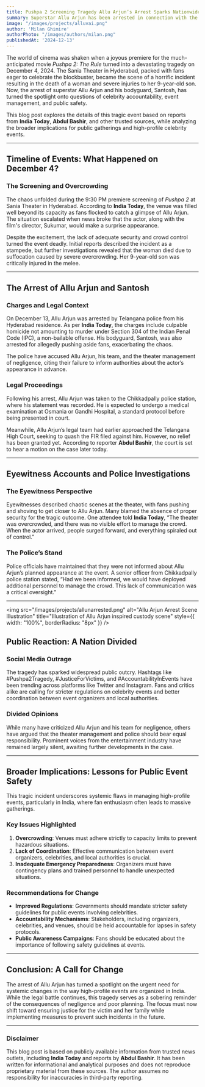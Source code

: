 ```yaml
---
title: Pushpa 2 Screening Tragedy Allu Arjun’s Arrest Sparks Nationwide Debate on Celebrity Accountability and Event Safety
summary: Superstar Allu Arjun has been arrested in connection with the tragic death of a woman during the Pushpa 2 screening in Hyderabad. The incident has highlighted critical issues in event safety and crowd  management.
image: "/images/projects/alluvai.png"
author: 'Milan Ghimire'
authorPhoto: "/images/authors/milan.png"
publishedAt: '2024-12-13'
---
```

The world of cinema was shaken when a joyous premiere for the much-anticipated movie *Pushpa 2: The Rule* turned into a devastating tragedy on December 4, 2024. The Sania Theater in Hyderabad, packed with fans eager to celebrate the blockbuster, became the scene of a horrific incident resulting in the death of a woman and severe injuries to her 9-year-old son. Now, the arrest of superstar Allu Arjun and his bodyguard, Santosh, has turned the spotlight onto questions of celebrity accountability, event management, and public safety.

This blog post explores the details of this tragic event based on reports from **India Today**, **Abdul Bashir**, and other trusted sources, while analyzing the broader implications for public gatherings and high-profile celebrity events.

---

## Timeline of Events: What Happened on December 4?

### The Screening and Overcrowding

The chaos unfolded during the 9:30 PM premiere screening of *Pushpa 2* at Sania Theater in Hyderabad. According to **India Today**, the venue was filled well beyond its capacity as fans flocked to catch a glimpse of Allu Arjun. The situation escalated when news broke that the actor, along with the film's director, Sukumar, would make a surprise appearance.

Despite the excitement, the lack of adequate security and crowd control turned the event deadly. Initial reports described the incident as a stampede, but further investigations revealed that the woman died due to suffocation caused by severe overcrowding. Her 9-year-old son was critically injured in the melee.

---

## The Arrest of Allu Arjun and Santosh

### Charges and Legal Context

On December 13, Allu Arjun was arrested by Telangana police from his Hyderabad residence. As per **India Today**, the charges include culpable homicide not amounting to murder under Section 304 of the Indian Penal Code (IPC), a non-bailable offense. His bodyguard, Santosh, was also arrested for allegedly pushing aside fans, exacerbating the chaos.

The police have accused Allu Arjun, his team, and the theater management of negligence, citing their failure to inform authorities about the actor’s appearance in advance.

### Legal Proceedings

Following his arrest, Allu Arjun was taken to the Chikkadpally police station, where his statement was recorded. He is expected to undergo a medical examination at Osmania or Gandhi Hospital, a standard protocol before being presented in court.

Meanwhile, Allu Arjun’s legal team had earlier approached the Telangana High Court, seeking to quash the FIR filed against him. However, no relief has been granted yet. According to reporter **Abdul Bashir**, the court is set to hear a motion on the case later today.

---

## Eyewitness Accounts and Police Investigations

### The Eyewitness Perspective

Eyewitnesses described chaotic scenes at the theater, with fans pushing and shoving to get closer to Allu Arjun. Many blamed the absence of proper security for the tragic outcome. One attendee told **India Today**, “The theater was overcrowded, and there was no visible effort to manage the crowd. When the actor arrived, people surged forward, and everything spiraled out of control.”

### The Police’s Stand

Police officials have maintained that they were not informed about Allu Arjun’s planned appearance at the event. A senior officer from Chikkadpally police station stated, “Had we been informed, we would have deployed additional personnel to manage the crowd. This lack of communication was a critical oversight.”

---
<img 
  src="/images/projects/allunarrested.png" 
  alt="Allu Arjun Arrest Scene Illustration" 
  title="Illustration of Allu Arjun inspired custody scene" 
  style={{ width: "100%", borderRadius: "8px" }}
/>
## Public Reaction: A Nation Divided

### Social Media Outrage

The tragedy has sparked widespread public outcry. Hashtags like #Pushpa2Tragedy, #JusticeForVictims, and #AccountabilityInEvents have been trending across platforms like Twitter and Instagram. Fans and critics alike are calling for stricter regulations on celebrity events and better coordination between event organizers and local authorities.

### Divided Opinions

While many have criticized Allu Arjun and his team for negligence, others have argued that the theater management and police should bear equal responsibility. Prominent voices from the entertainment industry have remained largely silent, awaiting further developments in the case.

---

## Broader Implications: Lessons for Public Event Safety

This tragic incident underscores systemic flaws in managing high-profile events, particularly in India, where fan enthusiasm often leads to massive gatherings. 

### Key Issues Highlighted

1. **Overcrowding**: Venues must adhere strictly to capacity limits to prevent hazardous situations.
2. **Lack of Coordination**: Effective communication between event organizers, celebrities, and local authorities is crucial.
3. **Inadequate Emergency Preparedness**: Organizers must have contingency plans and trained personnel to handle unexpected situations.

### Recommendations for Change

- **Improved Regulations**: Governments should mandate stricter safety guidelines for public events involving celebrities.
- **Accountability Mechanisms**: Stakeholders, including organizers, celebrities, and venues, should be held accountable for lapses in safety protocols.
- **Public Awareness Campaigns**: Fans should be educated about the importance of following safety guidelines at events.

---

## Conclusion: A Call for Change

The arrest of Allu Arjun has turned a spotlight on the urgent need for systemic changes in the way high-profile events are organized in India. While the legal battle continues, this tragedy serves as a sobering reminder of the consequences of negligence and poor planning. The focus must now shift toward ensuring justice for the victim and her family while implementing measures to prevent such incidents in the future.

---

### Disclaimer

This blog post is based on publicly available information from trusted news outlets, including **India Today** and reports by **Abdul Bashir**. It has been written for informational and analytical purposes and does not reproduce proprietary material from these sources. The author assumes no responsibility for inaccuracies in third-party reporting.
